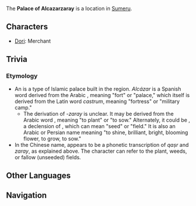 {{Upcoming}}
{{Location Infobox
|image        = <!--Palace of Alcazarzaray.png-->
|type         = Not Accessible
|region       = Sumeru
|area         = 
|subarea      = 
}}
<!--{{Description| | }}-->
The '''Palace of Alcazarzaray''' is a location in [[Sumeru]].

==Characters==
* [[Dori]]: Merchant

==Trivia==
===Etymology===
*An ''{{w|alcázar}}'' is a type of Islamic palace built in the {{w|al-Andalus}} region. ''Alcázar'' is a Spanish word derived from the Arabic {{lang|mini=1|ar=القصر|ar_rm=al-qaṣr}}, meaning "fort" or "palace," which itself is derived from the Latin word ''castrum'', meaning "fortress" or "military camp."
**The derivation of ''-zaray'' is unclear. It may be derived from the Arabic word {{lang|mini=1|ar=زَرَعَ|ar_rm=zaraʿa}}, meaning "to plant" or "to sow." Alternately, it could be {{lang|mini=1|ar=زَرْعَيْ|ar_rm=zarʿay}}, a declension of {{lang|mini=1|ar=زَرَعَ|ar_rm=zar'}}, which can mean "seed" or "field." It is also an Arabic or Persian name meaning "to shine, brilliant, bright, blooming flower, to grow, to sow."
*In the Chinese name, {{lang|mini=1|zh=卡萨扎莱|zh_rm=Kǎsàzhālái}} appears to be a phonetic transcription of ''qaṣr'' and ''zaray'', as explained above. The {{lang|mini=1|zh={{wt|萊|莱|Chinese}}|zh_rm=lái}} character can refer to the {{w|goosefoot}} plant, weeds, or fallow (unseeded) fields.

==Other Languages==
{{Other Languages|default_hidden=1
|en      = Palace of Alcazarzaray
|zhs     = 卡萨扎莱宫
|zhs_rm  = Kǎsàzhālái-gōng
|zht     = 卡薩扎萊宮
|zht_rm  = Kǎsàzhālái-gōng
|ja      = アルカサルザライパレス
|ja_rm   = Arukasaruzarai Paresu
|ko      = 카자르자레궁
|ko_rm   = Kajareujare-Gung
|es      = Palacio Alcazarzaray
|fr      = Palais d'Alcazarzaray
|ru      = Дворец Алькасар-сарай
|th      = วัง Alcazarzaray
|vi      = Cung Điện Alcazarzaray
|de      = Palast Alcazarzaray
|id      = Istana Alcazarzaray
|pt      = Palácio Alzarzaray
}}
<!--
==Change History==
{{Change History|}}
-->

==Navigation==
{{Area Navbox|Sumeru}}